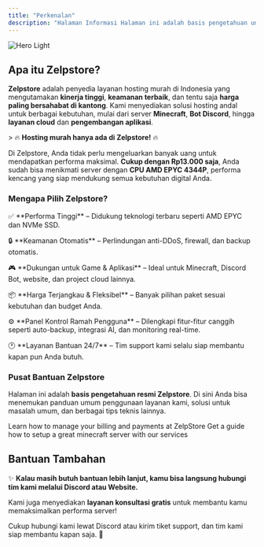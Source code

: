 ```yaml
---
title: "Perkenalan"
description: "Halaman Informasi Halaman ini adalah basis pengetahuan untuk Zelpstore dan layanan hosting lainnya."
---
```


<img
  className="block dark:hidden"
  src="/images/hero-light.png"
  alt="Hero Light"
/>

## Apa itu Zelpstore?

**Zelpstore** adalah penyedia layanan hosting murah di Indonesia yang mengutamakan **kinerja tinggi**, **keamanan terbaik**, dan tentu saja **harga paling bersahabat di kantong**. Kami menyediakan solusi hosting andal untuk berbagai kebutuhan, mulai dari server **Minecraft**, **Bot Discord**, hingga **layanan cloud** dan **pengembangan aplikasi**.

\> 🔥 **Hosting murah hanya ada di Zelpstore\!** 🔥

Di Zelpstore, Anda tidak perlu mengeluarkan banyak uang untuk mendapatkan performa maksimal. **Cukup dengan Rp13.000 saja**, Anda sudah bisa menikmati server dengan **CPU AMD EPYC 4344P**, performa kencang yang siap mendukung semua kebutuhan digital Anda.

### Mengapa Pilih Zelpstore?

✅ \*\*Performa Tinggi\*\* – Didukung teknologi terbaru seperti AMD EPYC dan NVMe SSD.

🔒 \*\*Keamanan Otomatis\*\* – Perlindungan anti-DDoS, firewall, dan backup otomatis.

🎮 \*\*Dukungan untuk Game & Aplikasi\*\* – Ideal untuk Minecraft, Discord Bot, website, dan project cloud lainnya.

📦 \*\*Harga Terjangkau & Fleksibel\*\* – Banyak pilihan paket sesuai kebutuhan dan budget Anda.

⚙️ \*\*Panel Kontrol Ramah Pengguna\*\* – Dilengkapi fitur-fitur canggih seperti auto-backup, integrasi AI, dan monitoring real-time.

🕐 \*\*Layanan Bantuan 24/7\*\* – Tim support kami selalu siap membantu kapan pun Anda butuh.

### Pusat Bantuan Zelpstore

Halaman ini adalah **basis pengetahuan resmi Zelpstore**. Di sini Anda bisa menemukan panduan umum penggunaan layanan kami, solusi untuk masalah umum, dan berbagai tips teknis lainnya.

<CardGroup cols={2}>
  <Card title="Billing Guide" icon="credit-card" iconType="regular" href="https://mintlify.com/billing/how-to-buy">
    Learn how to manage your billing and payments at ZelpStore
  </Card>
  <Card title="Server Tutorial" icon="gear" href="https://docs.zelpstore.my.id/server/intro">
    Get a guide how to setup a great minecraft server with our services
  </Card>
</CardGroup>

## **Bantuan Tambahan**

✨ **Kalau masih butuh bantuan lebih lanjut, kamu bisa langsung hubungi tim kami melalui Discord atau Website.**

Kami juga menyediakan **layanan konsultasi gratis** untuk membantu kamu memaksimalkan performa server\!

Cukup hubungi kami lewat Discord atau kirim tiket support, dan tim kami siap membantu kapan saja. 🚀